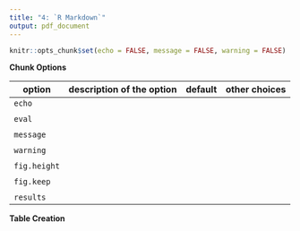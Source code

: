 ```yaml
---
title: "4: `R Markdown`"
output: pdf_document
---
```


```r
knitr::opts_chunk$set(echo = FALSE, message = FALSE, warning = FALSE)
```

__Chunk Options__

| option | description of the option | default | other choices
| -------| -------------------------------- | ------- | --------------
| `echo` | | | 
|  | | | 
| `eval` | | | 
|  | | | 
| `message` | | | 
|  | | | 
| `warning` | | | 
|  | | | 
| `fig.height` | | |
|  | | | 
| `fig.keep` | | | 
|  | | | 
| `results` | | | 

__Table Creation__

&nbsp;

&nbsp;

&nbsp;

&nbsp;

